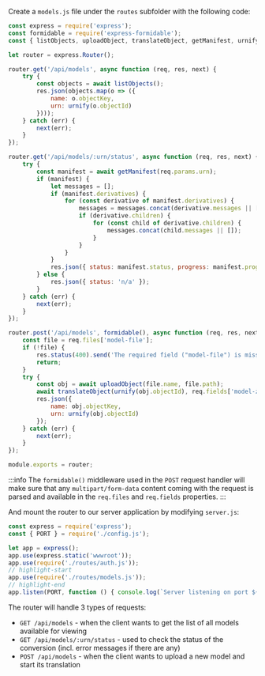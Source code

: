 Create a `models.js` file under the `routes` subfolder with the following code:

```js title="routes/models.js"
const express = require('express');
const formidable = require('express-formidable');
const { listObjects, uploadObject, translateObject, getManifest, urnify } = require('../services/aps.js');

let router = express.Router();

router.get('/api/models', async function (req, res, next) {
    try {
        const objects = await listObjects();
        res.json(objects.map(o => ({
            name: o.objectKey,
            urn: urnify(o.objectId)
        })));
    } catch (err) {
        next(err);
    }
});

router.get('/api/models/:urn/status', async function (req, res, next) {
    try {
        const manifest = await getManifest(req.params.urn);
        if (manifest) {
            let messages = [];
            if (manifest.derivatives) {
                for (const derivative of manifest.derivatives) {
                    messages = messages.concat(derivative.messages || []);
                    if (derivative.children) {
                        for (const child of derivative.children) {
                            messages.concat(child.messages || []);
                        }
                    }
                }
            }
            res.json({ status: manifest.status, progress: manifest.progress, messages });
        } else {
            res.json({ status: 'n/a' });
        }
    } catch (err) {
        next(err);
    }
});

router.post('/api/models', formidable(), async function (req, res, next) {
    const file = req.files['model-file'];
    if (!file) {
        res.status(400).send('The required field ("model-file") is missing.');
        return;
    }
    try {
        const obj = await uploadObject(file.name, file.path);
        await translateObject(urnify(obj.objectId), req.fields['model-zip-entrypoint']);
        res.json({
            name: obj.objectKey,
            urn: urnify(obj.objectId)
        });
    } catch (err) {
        next(err);
    }
});

module.exports = router;
```

:::info
The `formidable()` middleware used in the `POST` request handler will make sure that any
`multipart/form-data` content coming with the request is parsed and available in the `req.files`
and `req.fields` properties.
:::

And mount the router to our server application by modifying `server.js`:

```js title="server.js"
const express = require('express');
const { PORT } = require('./config.js');

let app = express();
app.use(express.static('wwwroot'));
app.use(require('./routes/auth.js'));
// highlight-start
app.use(require('./routes/models.js'));
// highlight-end
app.listen(PORT, function () { console.log(`Server listening on port ${PORT}...`); });
```

The router will handle 3 types of requests:

- `GET /api/models` - when the client wants to get the list of all models available for viewing
- `GET /api/models/:urn/status` - used to check the status of the conversion (incl. error messages if there are any)
- `POST /api/models` - when the client wants to upload a new model and start its translation

